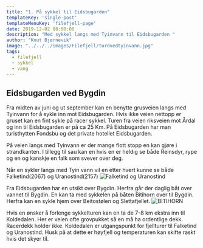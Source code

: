 ```yaml
---
title: "1. På sykkel til Eidsbugarden"
templateKey: 'single-post'
templateMenuKey: 'filefjell-page'
date: 2019-12-02 08:00:00
description: "Med sykkel langs med Tyinvann til Eidsbugarden "
author: "Knut Bjørnevik"
image: "../../../images/Filefjell/tordvedtyinvann.jpg"
tags:
  - filefjell
  - sykkel
  - vang
---
```


## Eidsbugarden ved Bygdin

Fra midten av juni og ut september kan en benytte grusveien langs med Tyinvann for å sykle inn mot Eidsbugarden.
Hvis ikke veien nettopp er gruset kan en fint sykle på racer sykkel. Turen fra veien riksveien mot Årdal og inn til Eidsbugarden er på ca 25 Km.
På Eidsbugarden har man turisthytten Fondsbu og det private hotellet Eidsbugarden.   

På veien langs med Tyinvann er der mange flott stopp en kan gjøre i strandkanten. 
I tillegg til sau kan en hvis en er heldig se både Reinsdyr, rype og en og kanskje en falk som svever over deg. 

Når en sykler langs med Tyin vann vil en etter hvert kunne se både Falketind(2067) og Uranostind(2157)
![Falketind og Uranostind ](../../../images/falketind/falketindfratyin.jpg)

Fra Eidsbugarden har en utsikt over Bygdin. Herfra går der daglig båt over vannet til Bygdin. En kan ta med sykkelen på båten Bitihorn over til Bygdin. 
Herfra kan en sykle hjem over Beitostølen og Slettafjellet. 
![BITIHORN ](../../../images/Filefjell/bitihorn.jpg)

Hvis en ønsker å forlenge sykkelturen kan en ta de 7-8 km ekstra inn til Koldedalen. 
Her er veien ofte grovpukket så en må ha ordentlige dekk. Racerdekk holder ikke. Koldedalen er utgangspunkt for fjellturer til Falketind og Uranostind.
Husk på at dette er høyfjell og temperaturen kan skifte raskt hvis det skyer til. 